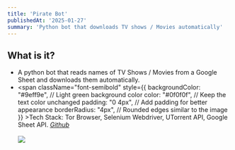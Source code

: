 ```yaml
---
title: 'Pirate Bot'
publishedAt: '2025-01-27'
summary: 'Python bot that downloads TV shows / Movies automatically'
---
```


## What is it?

- A python bot that reads names of TV Shows / Movies from a Google Sheet and downloads them automatically.
- <span
          className="font-semibold"
          style={{
            backgroundColor: "#9eff9e", // Light green background color
            color: "#0f0f0f", // Keep the text color unchanged
            padding: "0 4px", // Add padding for better appearance
            borderRadius: "4px", // Rounded edges similar to the image
          }}
        >Tech Stack</span>: Tor Browser, Selenium Webdriver, UTorrent API, Google Sheet API.
        <i>[Github](https://github.com/udeet27/pirate)</i><br/><br/>
<img src = "../../pirate-bot.png"> </img><br/>